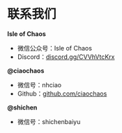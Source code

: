 

# 联系我们


**Isle of Chaos**

* 微信公众号：Isle of Chaos
* Discord：[discord.gg/CVVhVtcKrx](https://discord.gg/CVVhVtcKrx)

**@ciaochaos**

* 微信号：nhciao
* Github：[github.com/ciaochaos](https://github.com/ciaochaos)


**@shichen**

* 微信号：shichenbaiyu